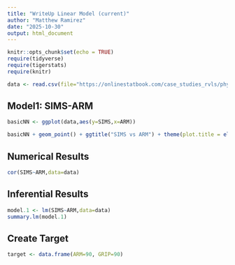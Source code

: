 ```yaml
---
title: "WriteUp Linear Model (current)"
author: "Matthew Ramirez"
date: "2025-10-30"
output: html_document
---
```


```r
knitr::opts_chunk$set(echo = TRUE)
require(tidyverse)
require(tigerstats)
require(knitr)

data <- read.csv(file="https://onlinestatbook.com/case_studies_rvls/physical_strength/data.txt",sep="",header=TRUE)  
```

## Model1: SIMS-ARM
```r
basicNN <- ggplot(data,aes(y=SIMS,x=ARM))
```

```r
basicNN + geom_point() + ggtitle("SIMS vs ARM") + theme(plot.title = element_text(hjust = 0.5,size = 20))
```

## Numerical Results

```r
cor(SIMS~ARM,data=data)
```

## Inferential Results

```r
model.1 <- lm(SIMS~ARM,data=data)
summary.lm(model.1)
```

## Create Target

```r
target <- data.frame(ARM=90, GRIP=90)
```



















